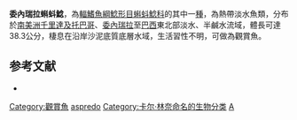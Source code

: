 {{Speciesbox
| taxon = Aspredo aspredo
| binomial_authority = [[Linnaeus|Linnaeus]], 1758
| status = NE
| status_system = IUCN3.1
| synonyms = *''Silurus aspredo'', <small>Linnaeus, 1758</small> 
*''Platystacus laevis'', <small>Bloch, 1794</small> 
*''Aspredo sicuephorus'', <small>Valenciennes, 1840</small> 
}}
'''委內瑞拉蝌蚪鯰'''，為[[輻鰭魚綱|輻鰭魚綱]][[鯰形目|鯰形目]][[蝌蚪鯰科|蝌蚪鯰科]]的其中一[[種|種]]，為熱帶淡水魚類，分布於[[南美洲|南美洲]][[千里達及托巴哥|千里達及托巴哥]]、[[委內瑞拉|委內瑞拉]]至[[巴西|巴西]]東北部淡水、半鹹水流域，體長可達38.3公分，棲息在沿岸沙泥底質底層水域，生活習性不明，可做為觀賞魚。

==参考文献==
*{{FishBase_species|genus=Aspredo|species=aspredo|year=2015|month=4}}

{{Taxonbar}}
[[Category:觀賞魚|Category:觀賞魚]]
[[Category:蝌蚪鯰屬|aspredo]]
[[Category:卡尔·林奈命名的生物分类|Category:卡尔·林奈命名的生物分类]]
[[Category:1758年描述的魚類|A]]